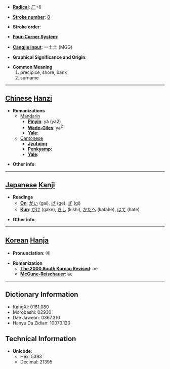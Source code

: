 * '''[[Wiktionary:Chinese radical index| Radical]]''': [[Wiktionary:Chinese radical index 厂|厂]]+6

* '''[[Wiktionary:Chinese total strokes index|Stroke number]]''': [[Wiktionary:Chinese total strokes index 8|8]]

* '''Stroke order''': 

* '''[[Wiktionary:Chinese four corner index|Four-Corner System]]''': 

* '''[[Wiktionary:Chinese Cangjie index|Cangjie input]]''': 一土土 (MGG)

* '''Graphical Significance and Origin''': 

* '''Common Meaning'''
*#precipice, shore, bank
*# surname


----

== [[Chinese]] [[Hanzi]] ==

* '''Romanizations'''
** [[Mandarin]]
*** '''[[Pinyin]]''': yá (ya2)
*** '''[[Wade-Giles]]''': ya<sup>2</sup>
*** '''[[Yale]]''': 
**[[Cantonese]]
***'''[[Jyutping]]''':
***'''[[Penkyamp]]''': 
***'''[[Yale]]''': 

* '''Other info''': 

----

== [[Japanese]] [[Kanji]] ==

* '''Readings'''
** '''[[On]]''': [[がい]] (gai), [[げ]] (ge), [[ぎ]] (gi)
** '''[[Kun]]''': [[がけ]] (gake), [[きし]] (kishi), [[かたへ]] (katahe), [[はて]] (hate)

* '''Other info''':  

----

== [[Korean]] [[Hanja]] ==

* '''Pronunciation''': 애

* '''Romanization'''
** '''[[The 2000 South Korean Revised Romanization|The 2000 South Korean Revised]]''': ae
** '''[[McCune-Reischauer]]''': ae

----

== Dictionary Information ==

* KangXi: 0161.080
* Morobashi: 02930
* Dae Jaweon: 0367.310
* Hanyu Da Zidian: 10070.120

== Technical Information ==

* '''Unicode''':
** Hex: 5393
** Decimal: 21395